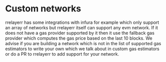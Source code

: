 # Custom networks

rrelayerr has some integrations with infura for example which only support an array of networks but rrelayerr itself can support any evm network. If it does not have a gas provider supported by it then it use the fallback gas provider
which computes the gas price based on the last 10 blocks. We advise if you are building a network which is not in the list of supported gas estimators to write your own which we talk about in custom gas estimators or do a PR to
rrelayerr to add support for your network.
